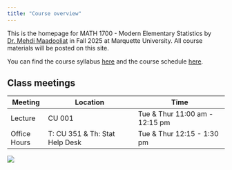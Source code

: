 ```yaml
---
title: "Course overview"
---
```


This is the homepage for MATH 1700 - Modern Elementary Statistics by [Dr. Mehdi Maadooliat](www.mssc.mu.edu/~mehdi) in Fall 2025 at Marquette University. All course materials will be posted on this site.

You can find the course syllabus [here](/course-syllabus.pdf) and the course schedule [here](/).

## Class meetings

| Meeting      | Location                       | Time                           |
|--------------|--------------------------------|--------------------------------|
| Lecture      | CU 001                         | Tue & Thur 11:00 am - 12:15 pm |
| Office Hours | T: CU 351 & Th: Stat Help Desk | Tue & Thur 12:15 - 1:30 pm     |

![](images/twitter-card.png)
